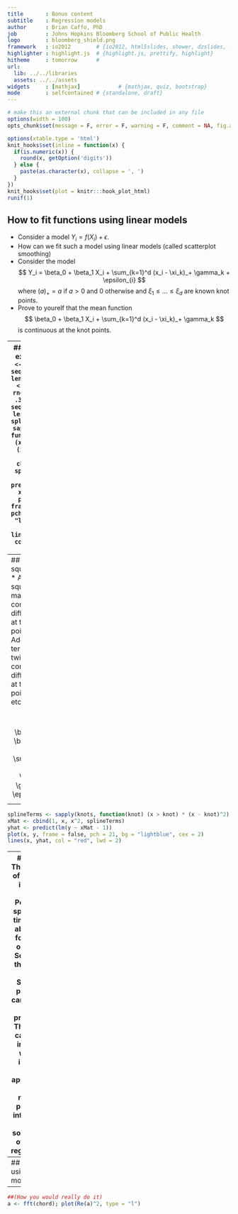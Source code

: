 ```yaml
---
title       : Bonus content
subtitle    : Regression models
author      : Brian Caffo, PhD
job         : Johns Hopkins Bloomberg School of Public Health
logo        : bloomberg_shield.png
framework   : io2012        # {io2012, html5slides, shower, dzslides, ...}
highlighter : highlight.js  # {highlight.js, prettify, highlight}
hitheme     : tomorrow      # 
url:
  lib: ../../libraries
  assets: ../../assets
widgets     : [mathjax]            # {mathjax, quiz, bootstrap}
mode        : selfcontained # {standalone, draft}
---
```

```r
# make this an external chunk that can be included in any file
options(width = 100)
opts_chunk$set(message = F, error = F, warning = F, comment = NA, fig.align = 'center', dpi = 100, tidy = F, cache.path = '.cache/', fig.path = 'fig/')

options(xtable.type = 'html')
knit_hooks$set(inline = function(x) {
  if(is.numeric(x)) {
    round(x, getOption('digits'))
  } else {
    paste(as.character(x), collapse = ', ')
  }
})
knit_hooks$set(plot = knitr:::hook_plot_html)
runif(1)
```

## How to fit functions using linear models
* Consider a model $Y_i = f(X_i) + \epsilon$. 
* How can we fit such a model using linear models (called scatterplot smoothing)
* Consider the model 
  $$
  Y_i = \beta_0 + \beta_1 X_i + \sum_{k=1}^d (x_i - \xi_k)_+ \gamma_k + \epsilon_{i}
  $$
where $(a)_+ = a$ if $a > 0$ and $0$ otherwise and $\xi_1 \leq ... \leq \xi_d$ are known knot points.
* Prove to yourelf that the mean function
$$
\beta_0 + \beta_1 X_i + \sum_{k=1}^d (x_i - \xi_k)_+ \gamma_k
$$
is continuous at the knot points.

---
## Simulated example
```r
n <- 500; x <- seq(0, 4 * pi, length = n); y <- sin(x) + rnorm(n, sd = .3)
knots <- seq(0, 8 * pi, length = 20); 
splineTerms <- sapply(knots, function(knot) (x > knot) * (x - knot))
xMat <- cbind(1, x, splineTerms)
yhat <- predict(lm(y ~ xMat - 1))
plot(x, y, frame = false, pch = 21, bg = "lightblue", cex = 2)
lines(x, yhat, col = "red", lwd = 2)
```

---
## Adding squared terms
* Adding squared terms makes it continuously differentiable at the knot points.
* Adding cubic terms makes it twice continuously differentiable at the knot points; etcetera.
$$
  Y_i = \beta_0 + \beta_1 X_i + \beta_2 X_i^2 + \sum_{k=1}^d (x_i - \xi_k)_+^2 \gamma_k + \epsilon_{i}
$$

---
```r
splineTerms <- sapply(knots, function(knot) (x > knot) * (x - knot)^2)
xMat <- cbind(1, x, x^2, splineTerms)
yhat <- predict(lm(y ~ xMat - 1))
plot(x, y, frame = false, pch = 21, bg = "lightblue", cex = 2)
lines(x, yhat, col = "red", lwd = 2)
```

---
## Notes
* The collection of regressors is called a basis.
  * People have spent **a lot** of time thinking about bases for this kind of problem. So, consider this as just a teaser.
* Single knot point terms can fit hockey stick like processes.
* These bases can be used in GLMs as well.
* An issue with these approaches is the large number of parameters introduced. 
  * Requires some method of so called regularization.

---
## Harmonics using linear models
```r
##Chord finder, playing the white keys on a piano from octave c4 - c5
notes4 <- c(261.63, 293.66, 329.63, 349.23, 392.00, 440.00, 493.88, 523.25)
t <- seq(0, 2, by = .001); n <- length(t)
c4 <- sin(2 * pi * notes4[1] * t); e4 <- sin(2 * pi * notes4[3] * t); 
g4 <- sin(2 * pi * notes4[5] * t)
chord <- c4 + e4 + g4 + rnorm(n, 0, 0.3)
x <- sapply(notes4, function(freq) sin(2 * pi * freq * t))
fit <- lm(chord ~ x - 1)
plot(c(0, 9), c(0, 1.5), xlab = "Note", ylab = "Coef^2", axes = FALSE, frame = TRUE, type = "n")
axis(2)
axis(1, at = 1 : 8, labels = c("c4", "d4", "e4", "f4", "g4", "a4", "b4", "c5"))
for (i in 1 : 8) abline(v = i, lwd = 3, col = grey(.8))
lines(c(0, 1 : 8, 9), c(0, coef(fit)^2, 0), type = "l", lwd = 3, col = "red")
```

---
```r
##(How you would really do it)
a <- fft(chord); plot(Re(a)^2, type = "l")
```





